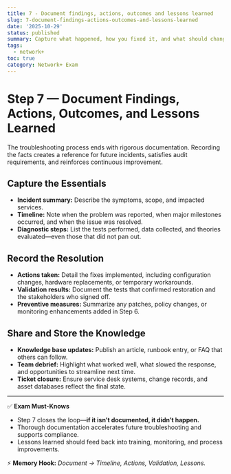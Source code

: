 ```yaml
---
title: 7 - Document findings, actions, outcomes and lessons learned
slug: 7-document-findings-actions-outcomes-and-lessons-learned
date: '2025-10-29'
status: published
summary: Capture what happened, how you fixed it, and what should change so the organization resolves future incidents faster.
tags:
  - network+
toc: true
category: Network+ Exam
---
```


# Step 7 — Document Findings, Actions, Outcomes, and Lessons Learned

The troubleshooting process ends with rigorous documentation. Recording the facts creates a reference for future incidents, satisfies audit requirements, and reinforces continuous improvement.

## Capture the Essentials

- **Incident summary:** Describe the symptoms, scope, and impacted services.
- **Timeline:** Note when the problem was reported, when major milestones occurred, and when the issue was resolved.
- **Diagnostic steps:** List the tests performed, data collected, and theories evaluated—even those that did not pan out.

## Record the Resolution

- **Actions taken:** Detail the fixes implemented, including configuration changes, hardware replacements, or temporary workarounds.
- **Validation results:** Document the tests that confirmed restoration and the stakeholders who signed off.
- **Preventive measures:** Summarize any patches, policy changes, or monitoring enhancements added in Step 6.

## Share and Store the Knowledge

- **Knowledge base updates:** Publish an article, runbook entry, or FAQ that others can follow.
- **Team debrief:** Highlight what worked well, what slowed the response, and opportunities to streamline next time.
- **Ticket closure:** Ensure service desk systems, change records, and asset databases reflect the final state.

---

✅ **Exam Must-Knows**

- Step 7 closes the loop—**if it isn’t documented, it didn’t happen.**
- Thorough documentation accelerates future troubleshooting and supports compliance.
- Lessons learned should feed back into training, monitoring, and process improvements.

⚡ **Memory Hook:** *Document → Timeline, Actions, Validation, Lessons.*
